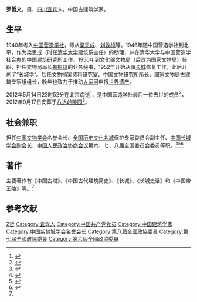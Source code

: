 {{Infobox person
| name                      = 罗哲文
| image                     = Luozhewen stone stature.jpg
| image_size                = 200
| caption= [[中国长城博物馆|中国长城博物馆]]前的羅哲文石像
| birth_date                = 1924年6月15日
| birth_place               = {{ROC-1912}}[[中華民國|中國]][[四川|四川]][[宜宾|宜宾]]
| death_date                = {{death date and age|2012|5|14|1924|6|15}}
| death_place               = {{PRC}}[[中華人民共和國|中國]][[北京|北京]]
| nationality               = {{PRC}}
| home_town                 = 
| education                 = 
| occupation                = 中国古建筑学家
| notable_works             = 
| party                     ={{CPC}}
| religion                  = 
| spouse                    = 
| children                  = 
| parents                   = 
| relatives                 = 
}}

'''罗哲文'''{{BD|1924年|6月15日|2012年|5月14日|catIdx=Luo罗}}，男，[[四川|四川]][[宜宾|宜宾]]人，中国古建筑学家。

== 生平 ==
1940年考入[[中国营造学社|中国营造学社]]，师从[[梁思成|梁思成]]、[[刘敦桢|刘敦桢]]等。1946年随中国营造学社到北平，作为梁思成（时任[[清华大学|清华大学]]建筑系主任）的助理，并在清华大学与中国营造学社合办的[[中国建筑研究所|中国建筑研究所]]工作。1950年到[[中央人民政府文化部|文化部]]文物局（后改为[[国家文物局|国家文物局]]）任职，担任文物局局长[[郑振铎|郑振铎]]的业务秘书，1952年开始从事[[长城|长城]]修复工作，此后开创了“长城学”。后任文物档案资料研究室、[[中国文物研究所|中国文物研究所]]所长、国家文物局古建筑专家组组长，晚年也致力于推动[[大运河|大运河]]申报[[世界遗产|世界遗产]]。

2012年5月14日23时52分在[[北京|北京]]病逝<ref>{{Cite web |url=http://www.chinanews.com/cul/2012/05-15/3890477.shtml |title=古建筑专家罗哲文遗体告别仪式定于5月20日举行 |publisher=中国新闻网 |access-date=2012-05-15 |archive-date=2021-01-02 |archive-url=https://web.archive.org/web/20210102105846/http://www.chinanews.com/cul/2012/05-15/3890477.shtml |dead-url=no }}</ref>，是[[中国营造学社|中国营造学社]]最后一位去世的成员<ref>{{Cite web |url=http://cul.sohu.com/s2012/diyixianchang38/ |title=梁思成学生、著名古建专家罗哲文逝世 营造社风流云散 |publisher=搜狐网 |access-date=2012-05-15 |archive-date=2021-01-02 |archive-url=https://web.archive.org/web/20210102105848/https://cul.sohu.com/s2012/diyixianchang38/ |dead-url=no }}</ref>，2012年9月17日安葬于[[八达岭陵园|八达岭陵园]]<ref>{{cite news|url=http://news.sohu.com/20120918/n353383718.shtml|title=长城保护第一人魂归长城怀抱|work=[[北京晨报|北京晨报]]|date=2012-09-18|accessdate=2022-01-10|archive-date=2022-01-10|archive-url=https://web.archive.org/web/20220110013113/http://news.sohu.com/20120918/n353383718.shtml|dead-url=no}}</ref>。

== 社会兼职 ==
担任[[中国文物学会|中国文物学会]]名誉会长、[[全国历史文化名城|全国历史文化名城]]保护专家委员会副主任、[[中国长城学会|中国长城学会]]副会长，[[中国人民政治协商会议|中国人民政治协商会议]]第六、七、八届全国委员会委员等职。<ref name="cp">{{Cite web |url=http://www.cp.com.cn/newsdetail.cfm?iCntno=1738 |title=罗哲文 古建筑学家 |accessdate=2010-12-17 |publisher=商务印书馆 }}{{dead link|date=2018年4月 |bot=InternetArchiveBot |fix-attempted=yes }}</ref><ref>{{Cite web |url=http://news.163.com/10/1211/02/6NJE4PVP00014AED.html |title=罗哲文：大运河是最后的牵挂 |accessdate=2010-12-17 |publisher=网易. 原载宁波日报. }}{{Dead link|date=2020年1月 |bot=InternetArchiveBot |fix-attempted=yes }}</ref><ref>{{Cite web |url=http://www.chinaculture.org/gb/2009-01/22/content_320634.htm |title=罗哲文：一辈子的建筑情缘 |accessdate=2010-12-17 |publisher=中国文化网 }}{{dead link|date=2018年4月 |bot=InternetArchiveBot |fix-attempted=yes }}</ref>

== 著作 ==
主要著作有《中国古塔》、《中国古代建筑简史》、《长城》、《长城史话》和《中国帝王陵》等。<ref name="cp"/>

== 参考文献 ==
{{reflist}}

{{Authority control}}
{{DEFAULTSORT:Luo罗}}
[[Category:罗姓|Z哲]]
[[Category:宜宾人|Category:宜宾人]]
[[Category:中国共产党党员|Category:中国共产党党员]]
[[Category:中国建筑学家|Category:中国建筑学家]]
[[Category:中国紫禁城学会名誉会长|Category:中国紫禁城学会名誉会长]]
[[Category:第八屆全國政協委員|Category:第八屆全國政協委員]]
[[Category:第七屆全國政協委員|Category:第七屆全國政協委員]]
[[Category:第六屆全國政協委員|Category:第六屆全國政協委員]]